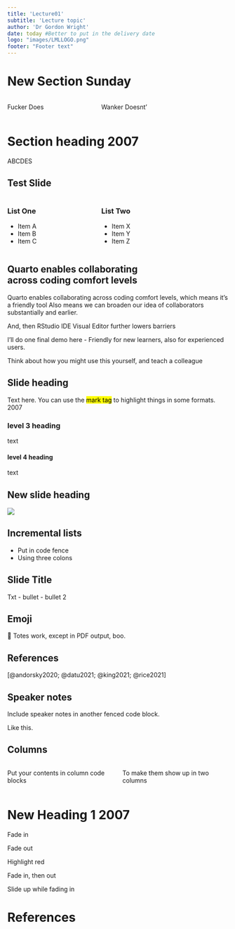 ```yaml
---
title: 'Lecture01'
subtitle: 'Lecture topic'
author: 'Dr Gordon Wright'
date: today #Better to put in the delivery date
logo: "images/LMLLOGO.png"
footer: "Footer text"
---
```


# New Section Sunday

::: columns
::: {.column width="40%"}
Fucker Does
:::

::: {.column width="60%"}
Wanker Doesnt'
:::
:::

# Section heading 2007

::: sectionhead
ABCDES
:::

## Test Slide

::: columns
::: {.column width="40%"}
### List One

-   Item A
-   Item B
-   Item C
:::

::: {.column width="60%"}
### List Two

-   Item X
-   Item Y
-   Item Z
:::
:::



## Quarto enables collaborating <br>across coding comfort levels {.takeaway .center}

::: notes
Quarto enables collaborating across coding comfort levels, which means
it's a friendly tool Also means we can broaden our idea of collaborators
substantially and earlier.

And, then RStudio IDE Visual Editor further lowers barriers

I'll do one final demo here - Friendly for new learners, also for
experienced users.

Think about how you might use this yourself, and teach a colleague
:::

## Slide heading

Text here. You can use the <mark>mark tag</mark> to highlight things in
some formats. 2007

### level 3 heading

text

#### level 4 heading

text

## New slide heading

![](images/paper.png)

## Incremental lists

::: incremental
-   Put in code fence
-   Using three colons
:::

## Slide Title {background-color="darkblue"}

Txt - bullet - bullet 2

## Emoji

🤩 Totes work, except in PDF output, boo.

## References

[@andorsky2020; @datu2021; @king2021; @rice2021]

## Speaker notes

Include speaker notes in another fenced code block.

::: notes
Like this.
:::

## Columns

::: columns
::: {.column width="50%"}
Put your contents in column code blocks
:::

::: {.column width="50%"}
To make them show up in two columns
:::
:::

# New Heading 1 2007

::: fragment
Fade in
:::

::: notes
Fade out
:::

::: {.fragment .highlight-red}
Highlight red
:::

::: {.fragment .fade-in-then-out}
Fade in, then out
:::

::: {.fragment .fade-up}
Slide up while fading in
:::

# References {.unnumbered}

::: {#refs}
:::

